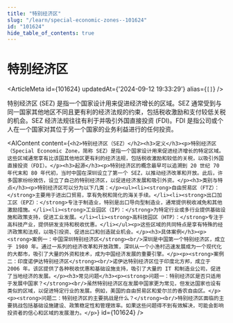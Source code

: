 ```yaml
---
title: "特别经济区"
slug: "/learn/special-economic-zones--101624"
id: "101624"
hide_table_of_contents: true
---
```



# 特别经济区

<ArticleMeta id={101624} updatedAt={'2024-09-12 19:33:29'} alias={`[]`} />
<div className='border-solid border-b border-t-0 my-4 border-[var(--ifm-color-gray-300)]' />

特别经济区 (SEZ) 是指一个国家设计用来促进经济增长的区域。SEZ 通常受到与同一国家其他地区不同且更有利的经济法规的约束，包括税收激励和支付较低关税的机会。SEZ 经济法规往往有利于并吸引外国直接投资 (FDI)。FDI 是指公司或个人在一个国家对其位于另一个国家的业务利益进行的任何投资。

<AIContent content={`<h2>特别经济区（SEZ）</h2><h3>定义</h3><p>特别经济区（Special Economic Zone，简称 SEZ）是指一个国家设计用来促进经济增长的特定区域。这些区域通常享有比该国其他地区更有利的经济法规，包括税收激励和较低的关税，以吸引外国直接投资（FDI）。</p><h3>起源</h3><p>特别经济区的概念最早可以追溯到 20 世纪 70 年代末和 80 年代初，当时中国在深圳设立了第一个 SEZ，以推动经济改革和开放。此后，许多国家纷纷效仿，设立了自己的特别经济区，以促进经济发展和吸引外资。</p><h3>类别与特点</h3><p>特别经济区可以分为以下几类：</p><ul><li><strong>自由贸易区（FTZ）：</strong>主要用于进出口贸易，享有免税和简化的海关手续。</li><li><strong>出口加工区（EPZ）：</strong>专注于制造业，特别是出口导向型制造业，通常提供税收减免和其他激励措施。</li><li><strong>工业园区（IP）：</strong>为特定行业或多行业提供基础设施和政策支持，促进工业发展。</li><li><strong>高科技园区（HTP）：</strong>专注于高科技产业，提供研发支持和税收优惠。</li></ul><p>这些区域的共同特点是享有特殊的经济政策和法规，以吸引投资、促进出口和创造就业机会。</p><h3>具体案例</h3><p><strong>案例一：中国深圳特别经济区</strong><br/>深圳是中国第一个特别经济区，成立于 1980 年。通过一系列的经济改革和开放政策，深圳从一个小渔村迅速发展成为一个现代化的大都市，吸引了大量的外资和技术，成为中国经济发展的重要引擎。</p><p><strong>案例二：印度诺伊达特别经济区</strong><br/>诺伊达特别经济区位于印度北方邦，成立于 2006 年。该区提供了各种税收优惠和基础设施支持，吸引了大量的 IT 和制造业公司，促进了当地经济的发展。</p><h3>常见问题</h3><p><strong>问题一：特别经济区是否只适用于发展中国家？</strong><br/>虽然特别经济区在发展中国家更为常见，但发达国家也设有类似的区域，以促进特定行业的发展。例如，美国的自由贸易区和爱尔兰的香农自由区。</p><p><strong>问题二：特别经济区的主要挑战是什么？</strong><br/>特别经济区面临的主要挑战包括基础设施建设、政策稳定性和管理效率。如果这些问题得不到有效解决，可能会影响投资者的信心和区域的发展潜力。</p>`} id={101624} />
